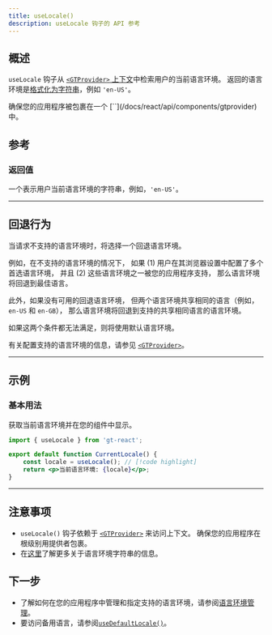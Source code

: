 ```yaml
---
title: useLocale()
description: useLocale 钩子的 API 参考
---
```


## 概述

`useLocale` 钩子从 [`<GTProvider>` 上下文](/docs/react/api/components/gtprovider)中检索用户的当前语言环境。
返回的语言环境是[格式化为字符串](/docs/reference/locale-strings)，例如 `'en-US'`。

<Callout>
    确保您的应用程序被包裹在一个 [`<GTProvider>`](/docs/react/api/components/gtprovider) 中。
</Callout>

## 参考

### 返回值

一个表示用户当前语言环境的字符串，例如，`'en-US'`。

---

## 回退行为
当请求不支持的语言环境时，将选择一个回退语言环境。

例如，在不支持的语言环境的情况下，
如果 (1) 用户在其浏览器设置中配置了多个首选语言环境，
并且 (2) 这些语言环境之一被您的应用程序支持，
那么语言环境将回退到最佳语言。

此外，如果没有可用的回退语言环境，
但两个语言环境共享相同的语言（例如，`en-US` 和 `en-GB`），
那么语言环境将回退到支持的共享相同语言的语言环境。

如果这两个条件都无法满足，则将使用默认语言环境。

有关配置支持的语言环境的信息，请参见 [`<GTProvider>`](/docs/react/api/config/gtprovider)。

---

## 示例

### 基本用法

获取当前语言环境并在您的组件中显示。

```jsx title="CurrentLocale.jsx" copy
import { useLocale } from 'gt-react';

export default function CurrentLocale() {
    const locale = useLocale(); // [!code highlight]
    return <p>当前语言环境: {locale}</p>;
}
```

---


## 注意事项
 * `useLocale()` 钩子依赖于 [`<GTProvider>`](/docs/react/api/components/gtprovider) 来访问上下文。
   确保您的应用程序在根级别用提供者包裹。
 * 在[这里](/docs/reference/locale-strings)了解更多关于语言环境字符串的信息。

## 下一步
 * 了解如何在您的应用程序中管理和指定支持的语言环境，请参阅[语言环境管理](/docs/react/reference/local-management)。
 * 要访问备用语言，请参阅[`useDefaultLocale()`](/docs/react/api/helpers/useDefaultLocale)。
